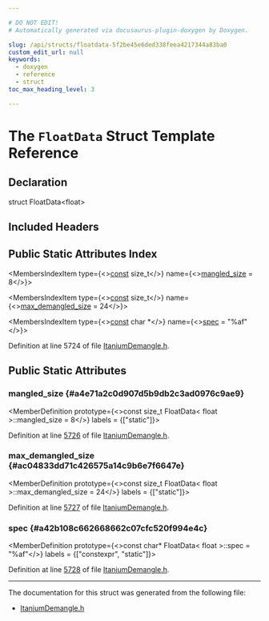 ```yaml
---

# DO NOT EDIT!
# Automatically generated via docusaurus-plugin-doxygen by Doxygen.

slug: /api/structs/floatdata-5f2be45e6ded338feea4217344a83ba0
custom_edit_url: null
keywords:
  - doxygen
  - reference
  - struct
toc_max_heading_level: 3

---
```





# The `FloatData` Struct Template Reference

<DoxygenPage pluginConfig={pluginConfig}>



## Declaration

<CodeBlock>struct FloatData&lt;float&gt;</CodeBlock>

## Included Headers

<IncludesList>
<IncludesListItem
  filePath="llvm/Demangle/ItaniumDemangle.h"
  permalink="/docs/api/files/include/include/llvm/include/llvm/demangle/itaniumdemangle-h"
  isLocal="true" />
</IncludesList>

## Public Static Attributes Index

<MembersIndex>

<MembersIndexItem
  type={<><a href="/docs/api/files/lib/lib/target/lib/target/aarch64/aarch64promoteconstant-cpp/#a90f8350fecae261c25be85d38b451bff">const</a> size&#95;t</>}
  name={<><a href="#a4e71a2c0d907d5b9db2c3ad0976c9ae9">mangled&#95;size</a> = 8</>}>
</MembersIndexItem>

<MembersIndexItem
  type={<><a href="/docs/api/files/lib/lib/target/lib/target/aarch64/aarch64promoteconstant-cpp/#a90f8350fecae261c25be85d38b451bff">const</a> size&#95;t</>}
  name={<><a href="#ac04833dd71c426575a14c9b6e7f6647e">max&#95;demangled&#95;size</a> = 24</>}>
</MembersIndexItem>

<MembersIndexItem
  type={<><a href="/docs/api/files/lib/lib/target/lib/target/aarch64/aarch64promoteconstant-cpp/#a90f8350fecae261c25be85d38b451bff">const</a> char &#42;</>}
  name={<><a href="#a42b108c662668662c07cfc520f994e4c">spec</a> = &quot;%af&quot;</>}>
</MembersIndexItem>

</MembersIndex>


Definition at line 5724 of file <a href="/docs/api/files/include/include/llvm/include/llvm/demangle/itaniumdemangle-h">ItaniumDemangle.h</a>.

<SectionDefinition>

## Public Static Attributes

### mangled&#95;size {#a4e71a2c0d907d5b9db2c3ad0976c9ae9}

<MemberDefinition
  prototype={<>const size&#95;t FloatData&lt; float &gt;::mangled&#95;size = 8</>}
  labels = {["static"]}>

Definition at line <a href="/docs/api/files/include/include/llvm/include/llvm/demangle/itaniumdemangle-h/#l05726">5726</a> of file <a href="/docs/api/files/include/include/llvm/include/llvm/demangle/itaniumdemangle-h">ItaniumDemangle.h</a>.
</MemberDefinition>

### max&#95;demangled&#95;size {#ac04833dd71c426575a14c9b6e7f6647e}

<MemberDefinition
  prototype={<>const size&#95;t FloatData&lt; float &gt;::max&#95;demangled&#95;size = 24</>}
  labels = {["static"]}>

Definition at line <a href="/docs/api/files/include/include/llvm/include/llvm/demangle/itaniumdemangle-h/#l05727">5727</a> of file <a href="/docs/api/files/include/include/llvm/include/llvm/demangle/itaniumdemangle-h">ItaniumDemangle.h</a>.
</MemberDefinition>

### spec {#a42b108c662668662c07cfc520f994e4c}

<MemberDefinition
  prototype={<>const char&#42; FloatData&lt; float &gt;::spec = &quot;%af&quot;</>}
  labels = {["constexpr", "static"]}>

Definition at line <a href="/docs/api/files/include/include/llvm/include/llvm/demangle/itaniumdemangle-h/#l05728">5728</a> of file <a href="/docs/api/files/include/include/llvm/include/llvm/demangle/itaniumdemangle-h">ItaniumDemangle.h</a>.
</MemberDefinition>

</SectionDefinition>

<hr/>

The documentation for this struct was generated from the following file:

<ul>
<li><a href="/docs/api/files/include/include/llvm/include/llvm/demangle/itaniumdemangle-h">ItaniumDemangle.h</a></li>
</ul>

</DoxygenPage>
